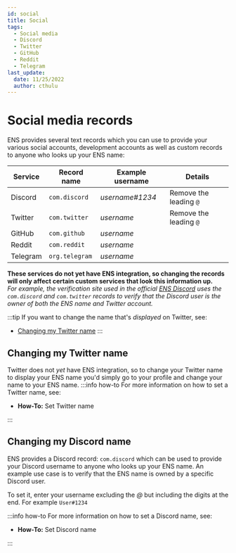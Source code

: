 ```yaml
---
id: social
title: Social
tags:
  - Social media
  - Discord
  - Twitter
  - GitHub
  - Reddit
  - Telegram
last_update:
  date: 11/25/2022
  author: cthulu
---
```



# Social media records

ENS provides several text records which you can use to provide your various social accounts, development accounts as well as custom records to anyone who looks up your ENS name:

| Service  | Record name    | Example username | Details                |
| -------- | -------------- | ---------------- | ---------------------- |
| Discord  | `com.discord`  | *username#1234*  | Remove the leading `@` |
| Twitter  | `com.twitter`  | *username*       | Remove the leading `@` |
| GitHub   | `com.github`   | *username*       |                        |
| Reddit   | `com.reddit`   | *username*       |                        |
| Telegram | `org.telegram` | *username*       |                        |

**These services do not yet have ENS integration, so changing the records will only affect certain custom services that look this information up.**  
*For example, the verification site used in the official [ENS Discord](https://chat.ens.domains) uses the `com.discord` and `com.twitter` records to verify that the Discord user is the owner of both the ENS name and Twitter account.*

:::tip
If you want to change the name that's *displayed* on Twitter, see:
- [Changing my Twitter name](#changing-my-twitter-name)
:::

## Changing my Twitter name
Twitter does not *yet* have ENS integration, so to change your Twitter name to display your ENS name you'd simply go to your profile and change your name to your ENS name.
:::info how-to
For more information on how to set a Twitter name, see:
 - <Link to="/docs/howto/set-twitter-name"><b>How-To:</b> Set Twitter name</Link>
:::

## Changing my Discord name
ENS provides a Discord record: `com.discord` which can be used to provide your Discord username to anyone who looks up your ENS name. An example use case is to verify that the ENS name is owned by a specific Discord user.

To set it, enter your username excluding the *@* but including the digits at the end. For example `User#1234`

:::info how-to
For more information on how to set a Discord name, see:
 - <Link to="/docs/howto/set-discord-name"><b>How-To:</b> Set Discord name</Link>
:::

